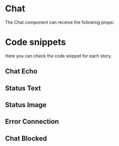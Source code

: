 
<Meta title="Chat" component={Chat} />

# Chat

The Chat component can receive the following props:

<Props of={Chat} />

# Code snippets
Here you can check the code snippet for each story.

## Chat Echo
<Preview>
  <Story name="Chat Echo" parameters={{ docs: { disable: true }}}>
    <ChatStory isMaximizedOnly />
  </Story>
</Preview>

## Status Text
<Preview>
  <Story name="Status Text" parameters={{ docs: { disable: true }}}>
    <ChatStory isMaximizedOnly initialMessages={dummyMessagesText} />
  </Story>
</Preview>

## Status Image
<Preview>
  <Story name="Status Image" parameters={{ docs: { disable: true }}}>
    <ChatStory initialMessages={dummyMessagesMedia} isMaximizedOnly />
  </Story>
</Preview>

## Error Connection
<Preview>
  <Story name="Error Connection" parameters={{ docs: { disable: true }}}>
    <ChatStory isMaximizedOnly error="Erro de conexão. Tente mais tarde!" />
  </Story>
</Preview>

## Chat Blocked
<Preview>
  <Story name="Chat Blocked" parameters={{ docs: { disable: true }}}>
    <ChatStory
        isMaximizedOnly
        isBlocked
        blockedMessage="Já se passaram 24h desde a última mensagem enviada pelo cliente,
              por isso não é possível enviar nova mensagem por esse canal de comunicação, por favor,
              entre em contato com o cliente por outro meio."
      />
  </Story>
</Preview>
